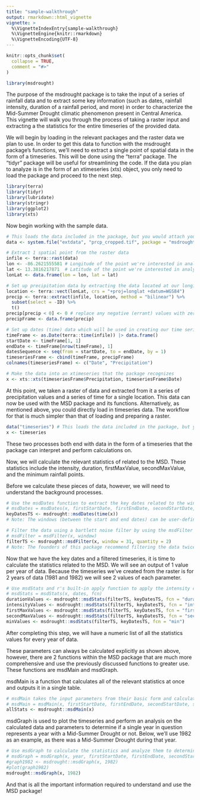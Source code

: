 ```yaml
---
title: "sample-walkthrough"
output: rmarkdown::html_vignette
vignette: >
  %\VignetteIndexEntry{sample-walkthrough}
  %\VignetteEngine{knitr::rmarkdown}
  %\VignetteEncoding{UTF-8}
---
```


```r
knitr::opts_chunk$set(
  collapse = TRUE,
  comment = "#>"
)


```

```r
library(msdrought)
```

The purpose of the msdrought package is to take the input of a series of rainfall data and to extract some key information (such as dates, rainfall intensity, duration of a rainfall period, and more) in order to characterize the Mid-Summer Drought climatic phenomenon present in Central America. This vignette will walk you through the process of taking a raster input and extracting a the statistics for the entire timeseries of the provided data.

We will begin by loading in the relevant packages and the raster data we plan to use. In order to get this data to function with the msdrought package's functions, we'll need to extract a single point of spatial data in the form of a timeseries. This will be done using the "terra" package. The "tidyr" package will be useful for streamlining the code. If the data you plan to analyze is in the form of an xtimeseries (xts) object, you only need to load the package and proceed to the next step.

```r
library(terra)
library(tidyr)
library(lubridate)
library(stringr)
library(ggplot2)
library(xts)
```

Now begin working with the sample data.

```r
# This loads the data included in the package, but you would attach your own
data <- system.file("extdata", "prcp_cropped.tif", package = "msdrought") 

# Extract 1 spatial point from the raster data
infile <- terra::rast(data)
lon <- -86.2621555581 # Longitude of the point we're interested in analyzing
lat <- 13.3816217871  # Latitude of the point we're interested in analyzing
lonLat <- data.frame(lon = lon, lat = lat)

# Set up precipitation data by extracting the data located at our longitude and lattitude
location <- terra::vect(lonLat, crs = "+proj=longlat +datum=WGS84")
precip <- terra::extract(infile, location, method = "bilinear") %>%
  subset(select = -ID) %>%
  t()
precip[precip < 0] <- 0 # replace any negative (errant) values with zeroes
precipFrame <- data.frame(precip)

# Set up dates (time) data which will be used in creating our time series
timeFrame <- as.Date(terra::time(infile)) |> data.frame()
startDate <- timeFrame[1, 1]
endDate <- timeFrame[nrow(timeFrame), 1]
datesSequence <- seq(from = startDate, to = endDate, by = 1)
timeseriesFrame <- cbind(timeFrame, precipFrame)
colnames(timeseriesFrame) <- c("Date", "Precipitation")

# Make the data into an xtimeseries that the package recognizes
x <- xts::xts(timeseriesFrame$Precipitation, timeseriesFrame$Date)
```

At this point, we taken a raster of data and extracted from it a series of precipitation values and a series of time for a single location. This data can now be used with the MSD package and its functions. Alternatively, as mentioned above, you could directly load in timeseries data. The workflow for that is much simpler than that of loading and preparing a raster.

```r
data("timeseries") # This loads the data included in the package, but you would attach your own
x <- timeseries
```

These two processes both end with data in the form of a timeseries that the package can interpret and perform calculations on.

Now, we will calculate the relevant statistics of related to the MSD. These statistics include the intensity, duration, firstMaxValue, secondMaxValue, and the minimum rainfall points.

Before we calculate these pieces of data, however, we will need to understand the background processes.

```r
# Use the msdDates function to extract the key dates related to the window of the MSD
# msdDates = msdDates(x, firstStartDate, firstEndDate, secondStartDate, secondEndDate)
keyDatesTS <- msdrought::msdDates(time(x))
# Note: The windows (between the start and end dates) can be user-defined, but leaving the field blank uses the parameters determined by the founders of this package

# Filter the data using a bartlett noise filter by using the msdFilter function
# msdFilter = msdFilter(x, window)
filterTS <- msdrought::msdFilter(x, window = 31, quantity = 2)
# Note: The founders of this package recommend filtering the data twice, but this is left up to the user to decide
```

Now that we have the key dates and a filtered timeseries, it is time to calculate the statistics related to the MSD. We will see an output of 1 value per year of data. Because the timeseries we've created from the raster is for 2 years of data (1981 and 1982) we will see 2 values of each parameter.

```r
# Use msdStats and r's built-in apply function to apply the intensity calculation across the filtered timeseries data
# msdStats = msdStats(x, dates, fcn)
durationValues <- msdrought::msdStats(filterTS, keyDatesTS, fcn = "duration")
intensityValues <- msdrought::msdStats(filterTS, keyDatesTS, fcn = "intensity")
firstMaxValues <- msdrought::msdStats(filterTS, keyDatesTS, fcn = "firstMaxValue")
secondMaxValues <- msdrought::msdStats(filterTS, keyDatesTS, fcn = "secondMaxValue")
minValues <- msdrought::msdStats(filterTS, keyDatesTS, fcn = "min")
```

After completing this step, we will have a numeric list of all the statistics values for every year of data.

These parameters can always be calculated explicitly as shown above, however, there are 2 functions within the MSD package that are much more comprehensive and use the previously discussed functions to greater use. These functions are msdMain and msdGraph.

msdMain is a function that calculates all of the relevant statistics at once and outputs it in a single table.

```r
# msdMain takes the input parameters from their basic form and calculates the relevant statistics
# msdMain = msdMain(x, firstStartDate, firstEndDate, secondStartDate, secondEndDate, window, quantity)
allStats <- msdrought::msdMain(x)
```

msdGraph is used to plot the timeseries and perform an analysis on the calculated data and parameters to determine if a single year in question represents a year with a Mid-Summer Drought or not. Below, we'll use 1982 as an example, as there was a Mid-Summer Drought during that year.

```r
# Use msdGraph to calculate the statistics and analyze them to determine if an MSD was present or not during the course of one year
# msdGraph = msdGraph(x, year, firstStartDate, firstEndDate, secondStartDate, secondEndDate, window, quantity)
#graph1982 <- msdrought::msdGraph(x, 1982)
#plot(graph1982)
msdrought::msdGraph(x, 1982)
```

And that is all the important information required to understand and use the MSD package!
